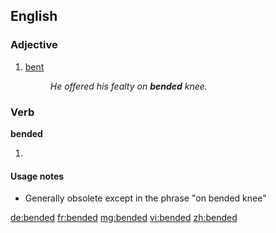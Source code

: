 ==English==

===Adjective===
{{en-adj|-}}

# {{archaic}} [[bent]]
#: ''He offered his fealty on '''bended''' knee.''

===Verb===
'''bended'''

# {{archaic}} {{en-past of|bend}}

====Usage notes====
* Generally obsolete except in the phrase "on bended knee"

[[de:bended]]
[[fr:bended]]
[[mg:bended]]
[[vi:bended]]
[[zh:bended]]